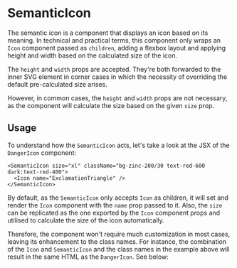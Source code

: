 

<Meta 
  title="Components/SemanticIcon"
/>

<GitHubRepoPathLink path="packages/ui/src/semantic-icon/semantic-icon.tsx" />

# SemanticIcon

The semantic icon is a component that displays an icon based on its meaning. In
technical and practical terms, this component only wraps an `Icon` component
passed as `children`, adding a flexbox layout and applying height and width 
based on the calculated size of the icon.

The `height` and `width` props are accepted. They're both forwarded to the inner
SVG element in corner cases in which the necessity of overriding the default
pre-calculated size arises.

However, in common cases, the `height` and `width` props are not necessary, as
the component will calculate the size based on the given `size` prop.

## Usage

To understand how the `SemanticIcon` acts, let's take a look at the JSX of the
`DangerIcon` component:

```tsx
<SemanticIcon size="xl" className="bg-zinc-200/30 text-red-600 dark:text-red-400">
  <Icon name="ExclamationTriangle" />
</SemanticIcon>
```

By default, as the `SemanticIcon` only accepts `Icon` as children, it will set
and render the `Icon` component with the `name` prop passed to it. Also, the
`size` can be replicated as the one exported by the `Icon` component props and
utilised to calculate the size of the icon automatically.

Therefore, the 
component won't require much customization in most cases, leaving its 
enhancement to the class names. For instance, the combination of the `Icon` and 
`SemanticIcon` and the class names in the example above will result in the same
HTML as the `DangerIcon`. See below:

<div className="flex justify-center">
  <DangerIcon size="xl" />
</div>
